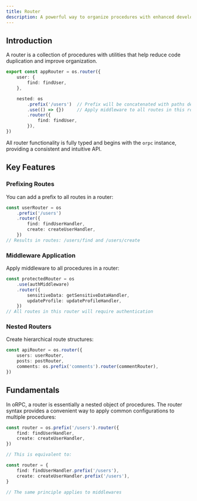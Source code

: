 ```yaml
---
title: Router
description: A powerful way to organize procedures with enhanced developer experience.
---
```


## Introduction

A router is a collection of procedures with utilities that help reduce code duplication and improve organization.

```ts
export const appRouter = os.router({
    user: {
        find: findUser,
    },

    nested: os
        .prefix('/users')  // Prefix will be concatenated with paths defined in route(...)
        .use(() => {})     // Apply middleware to all routes in this router
        .router({
            find: findUser,
        }),
})
```

All router functionality is fully typed and begins with the `orpc` instance, providing a consistent and intuitive API.

## Key Features

### Prefixing Routes
You can add a prefix to all routes in a router:

```ts
const userRouter = os
    .prefix('/users')
    .router({
        find: findUserHandler,
        create: createUserHandler,
    })
// Results in routes: /users/find and /users/create
```

### Middleware Application
Apply middleware to all procedures in a router:

```ts
const protectedRouter = os
    .use(authMiddleware)
    .router({
        sensitiveData: getSensitiveDataHandler,
        updateProfile: updateProfileHandler,
    })
// All routes in this router will require authentication
```

### Nested Routers
Create hierarchical route structures:

```ts
const apiRouter = os.router({
    users: userRouter,
    posts: postRouter,
    comments: os.prefix('comments').router(commentRouter),
})
```


## Fundamentals

In oRPC, a router is essentially a nested object of procedures. 
The router syntax provides a convenient way to apply common configurations to multiple procedures:

```ts
const router = os.prefix('/users').router({
    find: findUserHandler,
    create: createUserHandler,
})

// This is equivalent to:

const router = {
    find: findUserHandler.prefix('/users'),
    create: createUserHandler.prefix('/users'),
}

// The same principle applies to middlewares
```
